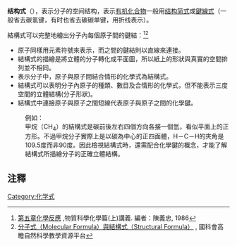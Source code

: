 {{expand|time=2014-05-24T15:34:36+00:00}}
{{expert|time=2014-05-24T15:34:36+00:00}}
'''结构式'''（{{lang-en|Structural Formula}}），表示分子的空间结构，表示[[有机化合物|有机化合物]]一般用[[结构简式|结构简式]]或[[鍵線式|鍵線式]]（一般省去碳氢键，有时也省去碳碳单键，用折线表示）。

;結構式可以完整地繪出分子內每個原子間的鍵結：<ref>[http://www.mingdao.edu.tw/physics/pdf/matter_05.pdf 第五章化學反應] {{Wayback|url=http://www.mingdao.edu.tw/physics/pdf/matter_05.pdf |date=20100601231731 }},物質科學化學篇(上)講義. 編者：陳義忠, 1986</ref><ref>[http://case.ntu.edu.tw/hs/wordpress/?p=4510 分子式（Molecular Formula）與結構式（Structural Formula）] {{Wayback|url=http://case.ntu.edu.tw/hs/wordpress/?p=4510 |date=20150909142937 }}, 國科會高瞻自然科學教學資源平台</ref>
*原子同樣用元素符號來表示，而之間的鍵結則以直線來連接。
*結構式的描繪是將立體的分子轉化成平面圖，所以紙上的形狀與真實的空間排列並不相同。
*表示分子中，原子與原子間結合情形的化學式為結構式。
*結構式可以表明分子內原子的種類、數目及合情形的化學式，但不能表示三度空間的立體結構(分子形狀)。
*結構式中連接原子與原子之間短線代表原子與原子之間的化學鍵。

:例如：
:甲烷（CH<sub>4</sub>）的結構式是碳前後左右四個方向各接一個氫，看似平面上的正方形。不過甲烷分子實際上是以碳為中心的正四面體，H－C－H的夾角是109.5度而非90度。因此檢視結構式時，還需配合化學鍵的概念，才能了解結構式所描繪分子的正確立體結構。

==注釋==
{{reflist}}

{{chem-stub}}

{{分子視覺化}}
[[Category:化学式|Category:化学式]]